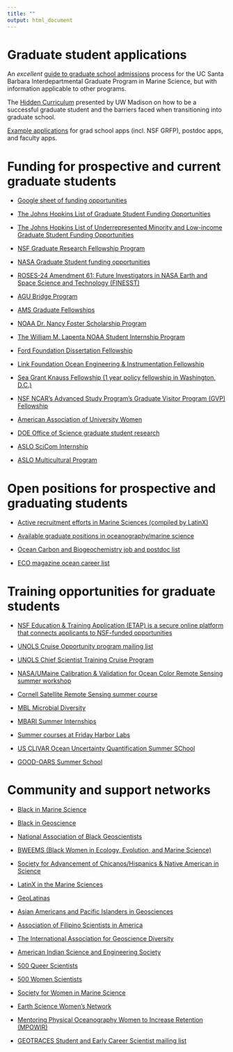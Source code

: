 ```yaml
---
title: ""
output: html_document
---
```


# Graduate student applications

An *excellent* [guide to graduate school admissions](https://docs.google.com/document/u/2/d/e/2PACX-1vQcAcPKrThKidO-o4inKguECF81jpes1Cjbrs0Jn5aky5zEKXr8xtGBB9NkL5mV56lQTnKfykKhm1zT/pub) process for the UC Santa Barbara Interdepartmental Graduate Program in Marine Science, but with information applicable to other programs. 

The [Hidden Curriculum](https://lor.instructure.com/resources/4dbadf21d0a84ce8b826d97c6f857adb?shared) presented by UW Madison on how to be a successful graduate student and the barriers faced when transitioning into graduate school.

[Example applications](https://github.com/RILAB/statements) for grad school apps (incl. NSF GRFP), postdoc apps, and faculty apps.


# Funding for prospective and current graduate students

- [Google sheet of funding opportunities](https://docs.google.com/spreadsheets/d/1BaC0sX7I8_mMcXxIThEM2kZgSUqi7-l_BHZe_CUvuhw/edit?gid=194681346#gid=194681346)

- [The Johns Hopkins List of Graduate Student Funding Opportunities](https://research.jhu.edu/rdt/funding-opportunities/graduate/)

- [The Johns Hopkins List of Underrepresented Minority and Low-income Graduate Student Funding Opportunities](https://research.jhu.edu/rdt/funding-opportunities/underrepresented/)

- [NSF Graduate Research Fellowship Program](https://www.nsfgrfp.org) 

- [NASA Graduate Student funding opportunities](https://science.nasa.gov/learn/learner-opportunities/#gradops)

- [ROSES-24 Amendment 61: Future Investigators in NASA Earth and Space Science and Technology (FINESST)](https://science.nasa.gov/researchers/solicitations/roses-2023/amendment-61-future-investigators-in-nasa-earth-and-space-science-and-technology-smds-graduate-student-research-proposals-final-text-released-proposals-due-february-6-2024/)

- [AGU Bridge Program](https://www.agu.org/bridge-program?utm_source=Sharing_Science_email_12.5.23&utm_medium=email&utm_campaign=bridge_program&mkt_tok=OTg3LUlHVC01NzIAAAGQeVSnh8-F0QxqD5k2uCw6J-PsBxav2j6IgJkSpQjvNDWTlI4VAa9t6y8aHQFkOoR5hFY3MbtoZp2wJz-HmQdsS4FELz48bw7wTh5MQDGAWQ)

- [AMS Graduate Fellowships](https://www.ametsoc.org/index.cfm/ams/information-for/students/ams-scholarships-and-fellowships/ams-graduate-fellowships/)

- [NOAA Dr. Nancy Foster Scholarship Program](https://fosterscholars.noaa.gov)

- [The William M. Lapenta NOAA Student Internship Program](https://vlab.noaa.gov/web/lapenta-internship-program)

- [Ford Foundation Dissertation Fellowship](https://www.nationalacademies.org/our-work/ford-foundation-dissertation-fellowships)

- [Link Foundation Ocean Engineering & Instrumentation Fellowship](https://linkoe.org/program-guidelines/)

- [Sea Grant Knauss Fellowship (1 year policy fellowship in Washington, D.C.)](https://seagrant.noaa.gov/knauss-fellowship-program/)

- [NSF NCAR's Advanced Study Program's Graduate Visitor Program (GVP) Fellowship](https://edec.ucar.edu/advanced-study-program/graduate-visitor-program)

- [American Association of University Women](https://www.aauw.org/resources/programs/fellowships-grants/)

- [DOE Office of Science graduate student research](https://science.osti.gov/wdts/scgsr)

- [ASLO SciCom Internship](https://www.aslo.org/opportunities-in-aslo/scicomm-internship/)

- [ASLO Multicultural Program](https://www.aslo.org/opportunities-in-aslo/aslo-multicultural-program/)

# Open positions for prospective and graduating students

- [Active recruitment efforts in Marine Sciences (compiled by LatinX)](https://docs.google.com/spreadsheets/d/14ySe_J3KMrTUrIvi843btc6SmKefWNuVbReTsabotqM/edit)

- [Available graduate positions in oceanography/marine science](https://docs.google.com/spreadsheets/d/1lNarus2zbsYkkQFCrWPS-U2L1Ey4hL2WuBnSp72L1P0/edit#gid=1076480778)

- [Ocean Carbon and Biogeochemistry job and postdoc list](https://www.us-ocb.org/science-support/jobs-and-postdocs/)

- [ECO magazine ocean career list](https://www.ecomagazine.com/news/opportunity/)

# Training opportunities for graduate students

- [NSF Education & Training Application (ETAP) is a secure online platform that connects applicants to NSF-funded opportunities](https://etap.nsf.gov/search)

- [UNOLS Cruise Opportunity program mailing list](https://www.unols.org/form/contact-us-form)

- [UNOLS Chief Scientist Training Cruise Program](https://www.unols.org/nsf-unols-chief-scientist-training-cruise)

- [NASA/UMaine Calibration & Validation for Ocean Color Remote Sensing summer workshop](https://misclab.umeoce.maine.edu/OceanOpticsClass2023/about/)

- [Cornell Satellite Remote Sensing summer course](http://oceanography.eas.cornell.edu/satellite/)

- [MBL Microbial Diversity](https://www.mbl.edu/education/advanced-research-training-courses/course-offerings/microbial-diversity)

- [MBARI Summer Internships](https://www.mbari.org/about/careers/internships/how-to-apply/)

- [Summer courses at Friday Harbor Labs](https://fhl.uw.edu/courses/)

- [US CLIVAR Ocean Uncertainty Quantification Summer SChool](https://usclivar.org/meetings/ocean-uncertainty-quantification-summer-school)

- [GOOD-OARS Summer School](https://goosocean.org/event/4307)

# Community and support networks

- [Black in Marine Science](https://www.blackinmarinescience.org)

- [Black in Geoscience](https://twitter.com/blkingeoscience?lang=en)

- [National Association of Black Geoscientists](https://www.americangeosciences.org/society/national-association-black-geoscientists)

- [BWEEMS (Black Women in Ecology, Evolution, and Marine Science)](https://www.bweems.org)

- [Society for Advancement of Chicanos/Hispanics & Native American in Science](https://www.sacnas.org)

- [LatinX in the Marine Sciences](https://twitter.com/i/flow/login?redirect_after_login=%2Fi%2Fflow%2Flogin)

- [GeoLatinas](https://geolatinas.org)

- [Asian Americans and Pacific Islanders in Geosciences](https://aapigeosci.org)

- [Association of Filipino Scientists in America](https://linktr.ee/afsa.official)

- [The International Association for Geoscience Diversity](https://theiagd.org)

- [American Indian Science and Engineering Society](https://www.aises.org)

- [500 Queer Scientists](https://500queerscientists.com)

- [500 Women Scientists](https://500womenscientists.org)

- [Society for Women in Marine Science](https://swmsmarinescience.com)

- [Earth Science Women's Network](https://eswnonline.org)

- [Mentoring Physical Oceanography Women to Increase Retention (MPOWIR)](https://mpowir.org)

- [GEOTRACES Student and Early Career Scientist mailing list](https://forms.gle/iSNWtQG58bMLrUBZ9)

